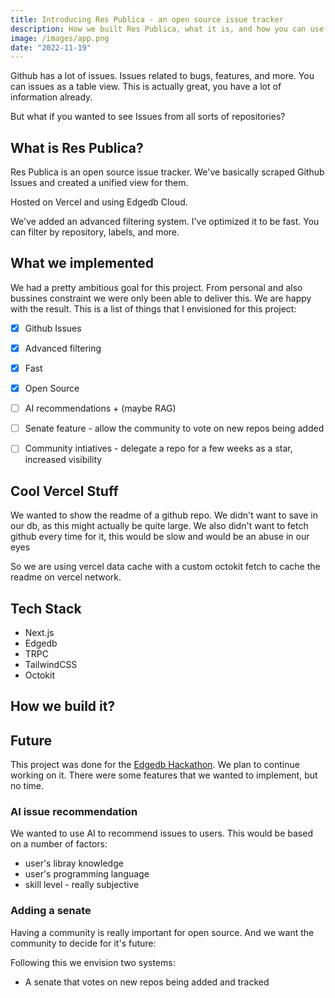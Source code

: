 ```yaml
---
title: Introducing Res Publica - an open source issue tracker
description: How we built Res Publica, what it is, and how you can use it.
image: /images/app.png
date: "2022-11-19"
---
```


Github has a lot of issues. Issues related to bugs, features, and more. You can issues as a table view. This is actually great, you have a lot of information already.

But what if you wanted to see Issues from all sorts of repositories? 
## What is Res Publica?

Res Publica is an open source issue tracker. We've basically scraped Github Issues and created a unified view for them.

Hosted on Vercel and using Edgedb Cloud.

We've added an advanced filtering system. I've optimized it to be fast. You can filter by repository, labels, and more.


## What we implemented

We had a pretty ambitious goal for this project. From personal and also bussines constraint we were only been able to deliver this. 
We are happy with the result. This is a list of things that I envisioned for this project:
- [x] Github Issues
- [x] Advanced filtering
- [x] Fast
- [x] Open Source
- [ ] AI recommendations + (maybe RAG)
- [ ] Senate feature - allow the community to vote on new repos being added
- [ ] Community intiatives - delegate a repo for a few weeks as a star, increased visibility


## Cool Vercel Stuff
We wanted to show the readme of a github repo. We didn't want to save in our db, as this might actually be quite large.
We also didn't want to fetch github every time for it, this would be slow and would be an abuse in our eyes

So we are using vercel data cache with a custom octokit fetch to cache the readme on vercel network.

## Tech Stack

- Next.js
- Edgedb
- TRPC
- TailwindCSS
- Octokit


## How we build it?

## Future
This project was done for the [Edgedb Hackathon](https://edgedb.com/hackathon). We plan to continue working on it. There were some features that we wanted to implement, but no time.


### AI issue recommendation

We wanted to use AI to recommend issues to users. This would be based on a number of factors:
- user's libray knowledge
- user's programming language
- skill level - really subjective

### Adding a senate

Having a community is really important for open source. And we want the community to decide for it's future:

Following this we envision two systems:
- A senate that votes on new repos being added and tracked